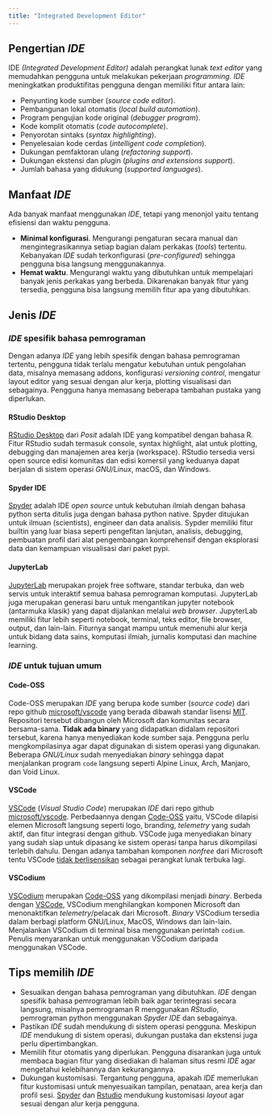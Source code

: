 ```yaml
---
title: "Integrated Development Editor"
---
```


## Pengertian *IDE*

IDE *(Integrated Development Editor)* adalah perangkat lunak *text editor* yang memudahkan pengguna untuk melakukan pekerjaan *programming*. *IDE* meningkatkan produktifitas pengguna dengan memiliki fitur antara lain:

  * Penyunting kode sumber (*source code editor*).
  * Pembangunan lokal otomatis (*local build automation*).
  * Program pengujian kode original (*debugger program*).
  * Kode komplit otomatis (*code autocomplete*).
  * Penyorotan sintaks (*syntax highlighting*).
  * Penyelesaian kode cerdas (*intelligent code completion*).
  * Dukungan pemfaktoran ulang (*refactoring support*).
  * Dukungan ekstensi dan plugin (*plugins and extensions support*).
  * Jumlah bahasa yang didukung (*supported languages*).

## Manfaat *IDE*

Ada banyak manfaat menggunakan *IDE*, tetapi yang menonjol yaitu tentang efisiensi dan waktu pengguna.

  * **Minimal konfigurasi**. Mengurangi pengaturan secara manual dan mengintegrasikannya setiap bagian dalam perkakas (*tools*) tertentu. Kebanyakan *IDE* sudah terkonfigurasi (*pre-configured*) sehingga pengguna bisa langsung menggunakannya.
  * **Hemat waktu**. Mengurangi waktu yang dibutuhkan untuk mempelajari banyak jenis perkakas yang berbeda. Dikarenakan banyak fitur yang tersedia, pengguna bisa langsung memilih fitur apa yang dibutuhkan.

## Jenis *IDE*

### *IDE* spesifik bahasa pemrograman

Dengan adanya *IDE* yang lebih spesifik dengan bahasa pemrograman tertentu, pengguna tidak terlalu mengatur kebutuhan untuk pengolahan data, misalnya memasang addons, konfigurasi *versioning control*, mengatur layout editor yang sesuai dengan alur kerja, plotting visualisasi dan sebagainya. Pengguna hanya memasang beberapa tambahan pustaka yang diperlukan.

#### RStudio Desktop

[RStudio Desktop](https://posit.co/products/open-source/rstudio) dari *Posit* adalah IDE yang kompatibel dengan bahasa R.
Fitur RStudio sudah termasuk console, syntax highlight, alat untuk plotting, debugging dan manajemen area kerja (workspace).
RStudio tersedia versi open source edisi komunitas dan edisi komersil yang keduanya dapat berjalan di sistem operasi *GNU/Linux*, macOS, dan Windows.

#### Spyder IDE

[Spyder](https://spyder-ide.org) adalah IDE *open source* untuk kebutuhan ilmiah dengan bahasa python serta ditulis juga dengan bahasa python native.
Spyder ditujukan untuk ilmuan (scientists), engineer dan data analisis.
Sypder memiliki fitur builtin yang luar biasa seperti pengefitan lanjutan, analisis, debugging, pembuatan profil dari alat pengembangan komprehensif dengan eksplorasi data dan kemampuan visualisasi dari paket pypi.

#### JupyterLab

[JupyterLab](https://jupyter.org) merupakan projek free software, standar terbuka, dan web servis untuk interaktif semua bahasa pemrograman komputasi. JupyterLab juga merupakan generasi baru untuk mengantikan jupyter notebook (antarmuka klasik) yang dapat dijalankan melalui *web browser*.
JupyterLab memiliki fitur lebih seperti notebook, terminal, teks editor, file browser, output, dan lain-lain.
Fiturnya sangat mampu untuk memenuhi alur kerja untuk bidang data sains, komputasi ilmiah, jurnalis komputasi dan machine learning.

### *IDE* untuk tujuan umum

#### Code-OSS

Code-OSS merupakan *IDE* yang berupa kode sumber (*source code*) dari repo github [microsoft/vscode](https://github.com/microsoft/vscode) yang berada dibawah standar lisensi [MIT](https://github.com/microsoft/vscode/blob/main/LICENSE.txt). Repositori tersebut dibangun oleh Microsoft dan komunitas secara bersama-sama. **Tidak ada binary** yang didapatkan didalam repositori tersebut, karena hanya menyediakan kode sumber saja. Pengguna perlu mengkompilasinya agar dapat digunakan di sistem operasi yang digunakan. Beberapa *GNU/Linux* sudah menyediakan *binary* sehingga dapat menjalankan program `code` langsung seperti Alpine Linux, Arch, Manjaro, dan Void Linux.

#### VSCode

[VSCode](https://code.visualstudio.com) (*Visual Studio Code*) merupakan *IDE* dari repo github [microsoft/vscode](https://github.com/microsoft/vscode). Perbedaannya dengan [Code-OSS](#code-oss) yaitu, VSCode dilapisi elemen Microsoft langsung seperti logo, branding, *telemetry* yang sudah aktif, dan fitur integrasi dengan github. VSCode juga menyediakan binary yang sudah siap untuk dipasang ke sistem operasi tanpa harus dikompilasi terlebih dahulu. Dengan adanya tambahan komponen *nonfree* dari Microsoft tentu VSCode [tidak berlisensikan](https://code.visualstudio.com/license) sebagai perangkat lunak terbuka lagi.

#### VSCodium

[VSCodium](https://vscodium.com) merupakan [Code-OSS](#code-oss) yang dikompilasi menjadi *binary*. Berbeda dengan [VSCode](#vscode), VSCodium menghilangkan komponen Microsoft dan menonaktifkan *telemetry*/pelacak dari Microsoft. *Binary* VSCodium tersedia dalam berbagi platform GNU/Linux, MacOS, Windows dan lain-lain. Menjalankan VSCodium di terminal bisa menggunakan perintah `codium`. Penulis menyarankan untuk menggunakan VSCodium daripada menggunakan VSCode.

## Tips memilih *IDE*

* Sesuaikan dengan bahasa pemrograman yang dibutuhkan. *IDE* dengan spesifik bahasa pemrograman lebih baik agar terintegrasi secara langsung, misalnya pemrograman R menggunakan *RStudio*, pemrograman python menggunakan *Spyder IDE* dan sebagainya.
* Pastikan *IDE* sudah mendukung di sistem operasi pengguna. Meskipun *IDE* mendukung di sistem operasi, dukungan pustaka dan ekstensi juga perlu dipertimbangkan.
* Memilih fitur otomatis yang diperlukan. Pengguna disarankan juga untuk membaca bagian fitur yang disediakan di halaman situs resmi *IDE* agar mengetahui kelebihannya dan kekurangannya.
* Dukungan kustomisasi. Tergantung pengguna, apakah *IDE* memerlukan fitur kustomisasi untuk menyesuaikan tampilan, penataan, area kerja dan profil sesi. [Spyder](#spyder-ide) dan [Rstudio](#rstudio-desktop) mendukung kustomisasi *layout* agar sesuai dengan alur kerja pengguna.
